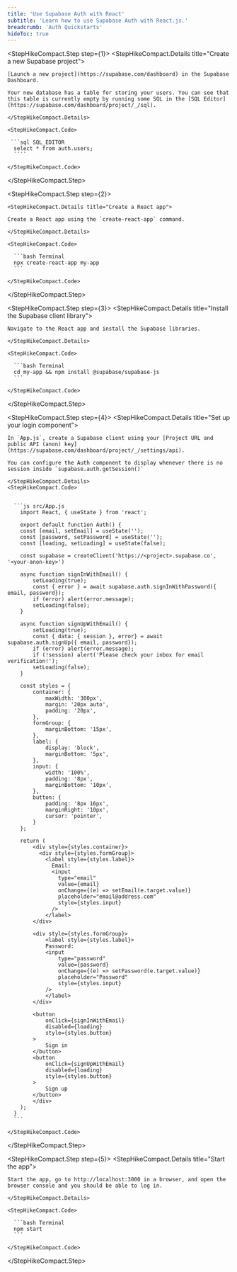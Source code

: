 ```yaml
---
title: 'Use Supabase Auth with React'
subtitle: 'Learn how to use Supabase Auth with React.js.'
breadcrumb: 'Auth Quickstarts'
hideToc: true
---
```


<StepHikeCompact>

  <StepHikeCompact.Step step={1}>
    <StepHikeCompact.Details title="Create a new Supabase project">

    [Launch a new project](https://supabase.com/dashboard) in the Supabase Dashboard.

    Your new database has a table for storing your users. You can see that this table is currently empty by running some SQL in the [SQL Editor](https://supabase.com/dashboard/project/_/sql).

    </StepHikeCompact.Details>

    <StepHikeCompact.Code>

     ```sql SQL_EDITOR
      select * from auth.users;
      ````

    </StepHikeCompact.Code>

  </StepHikeCompact.Step>

  <StepHikeCompact.Step step={2}>

    <StepHikeCompact.Details title="Create a React app">

    Create a React app using the `create-react-app` command.

    </StepHikeCompact.Details>

    <StepHikeCompact.Code>

      ```bash Terminal
      npx create-react-app my-app
      ```

    </StepHikeCompact.Code>

  </StepHikeCompact.Step>

  <StepHikeCompact.Step step={3}>
    <StepHikeCompact.Details title="Install the Supabase client library">

    Navigate to the React app and install the Supabase libraries.

    </StepHikeCompact.Details>

    <StepHikeCompact.Code>

      ```bash Terminal
      cd my-app && npm install @supabase/supabase-js
      ```

    </StepHikeCompact.Code>

  </StepHikeCompact.Step>

  <StepHikeCompact.Step step={4}>
    <StepHikeCompact.Details title="Set up your login component">

    In `App.js`, create a Supabase client using your [Project URL and public API (anon) key](https://supabase.com/dashboard/project/_/settings/api).

    You can configure the Auth component to display whenever there is no session inside `supabase.auth.getSession()`

    </StepHikeCompact.Details>
    <StepHikeCompact.Code>


      ```js src/App.js
        import React, { useState } from 'react';

        export default function Auth() {
        const [email, setEmail] = useState('');
        const [password, setPassword] = useState('');
        const [loading, setLoading] = useState(false);

        const supabase = createClient('https://<project>.supabase.co', '<your-anon-key>')

        async function signInWithEmail() {
            setLoading(true);
            const { error } = await supabase.auth.signInWithPassword({ email, password});
            if (error) alert(error.message);
            setLoading(false);
        }

        async function signUpWithEmail() {
            setLoading(true);
            const { data: { session }, error} = await supabase.auth.signUp({ email, password});
            if (error) alert(error.message);
            if (!session) alert('Please check your inbox for email verification!');
            setLoading(false);
        }

        const styles = {
            container: {
                maxWidth: '300px',
                margin: '20px auto',
                padding: '20px',
            },
            formGroup: {
                marginBottom: '15px',
            },
            label: {
                display: 'block',
                marginBottom: '5px',
            },
            input: {
                width: '100%',
                padding: '8px',
                marginBottom: '10px',
            },
            button: {
                padding: '8px 16px',
                marginRight: '10px',
                cursor: 'pointer',
            }
        };

        return (
            <div style={styles.container}>
              <div style={styles.formGroup}>
                <label style={styles.label}>
                  Email:
                  <input
                    type="email"
                    value={email}
                    onChange={(e) => setEmail(e.target.value)}
                    placeholder="email@address.com"
                    style={styles.input}
                  />
                </label>
            </div>

            <div style={styles.formGroup}>
                <label style={styles.label}>
                Password:
                <input
                    type="password"
                    value={password}
                    onChange={(e) => setPassword(e.target.value)}
                    placeholder="Password"
                    style={styles.input}
                />
                </label>
            </div>

            <button
                onClick={signInWithEmail}
                disabled={loading}
                style={styles.button}
            >
                Sign in
            </button>
            <button
                onClick={signUpWithEmail}
                disabled={loading}
                style={styles.button}
            >
                Sign up
            </button>
            </div>
        );
      }
      ```

    </StepHikeCompact.Code>

  </StepHikeCompact.Step>

  <StepHikeCompact.Step step={5}>
    <StepHikeCompact.Details title="Start the app">

    Start the app, go to http://localhost:3000 in a browser, and open the browser console and you should be able to log in.

    </StepHikeCompact.Details>

    <StepHikeCompact.Code>

      ```bash Terminal
      npm start
      ```

    </StepHikeCompact.Code>

  </StepHikeCompact.Step>
</StepHikeCompact>
